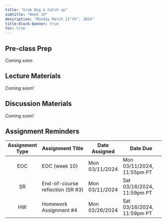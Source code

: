 ```yaml
---
title: "Grab Bag & Catch up"
subtitle: "Week 10"
description: "Monday March 11^th^, 2024"
title-block-banner: true
toc: true
---
```


## Pre-class Prep

*Coming soon* 

## Lecture Materials 

*Coming soon!*

<!-- - parallel coordinate plots -->
<!-- - radar plots  -->
<!-- - sankey diagrams -->
<!-- bump charts -->
<!-- treemap -->
<!-- sunburst -->
<!-- - choropleth -->
<!-- - {geopfacet} -->
<!-- - heatmaps -->
<!-- https://towardsdatascience.com/ggvanced-a-package-for-generating-advanced-data-visualizations-on-top-of-the-ggplot2-package-2a935763a4b -->
<!-- https://towardsdatascience.com/using-slope-charts-to-simplify-your-data-visualization-be1f0eaf1f0f -->
<!-- https://rviews.rstudio.com/2019/09/19/intro-to-ggforce/ -->

<!-- nice plotly example which also includes geom_2d_density() & facet_wrap(): ~7:30 https://www.youtube.com/watch?v=2zBpq6f5sJ8 -->

## Discussion Materials

*Coming soon!*

## Assignment Reminders

| Assignment Type | Assignment Title                 | Date Assigned  | Date Due                   |
|:---------------:|----------------------------------|----------------|----------------------------|
| EOC             | EOC (week 10)                    | Mon 03/11/2024 | Mon 03/11/2024, 11:55pm PT |
| SR              | End-of-course reflection (SR #3) | Mon 03/11/2024 | Sat 03/16/2024, 11:59pm PT |
| HW              | Homework Assignment #4           | Mon 02/26/2024 | Sat 03/16/2024, 11:59pm PT |

<!-- | Assignment Type | Assignment Title                                                                | Date Assigned  | Date Due        | -->
<!-- |:---------------:|----------------------------------------------------------------------|----------------|----------------------------| -->
<!-- | EOC             | [EOC (week 10)](https://forms.gle/dEmgAhCMDnnhbNqK7)                 | Mon 03/11/2024 | Mon 03/11/2024, 11:55pm PT | -->
<!-- | SR              | [End-of-course reflection (SR #3)](../assignments/SR3-endcourse.qmd) | Mon 03/11/2024 | Sat 03/16/2024, 11:59pm PT | -->
<!-- | HW              | [Homework Assignment #4](../assignments/HW4.qmd)                     | Mon 02/26/2024 | Sat 03/16/2024, 11:59pm PT | -->


       
